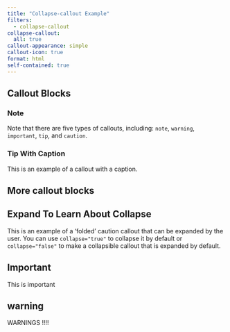 ```yaml
---
title: "Collapse-callout Example"
filters:
  - collapse-callout
collapse-callout:
  all: true
callout-appearance: simple
callout-icon: true
format: html
self-contained: true
---
```


## Callout Blocks

:::{.callout-note}
### Note

Note that there are five types of callouts, including:
`note`, `warning`, `important`, `tip`, and `caution`.
:::

:::{.callout-tip}
### Tip With Caption

This is an example of a callout with a caption.
:::

## More callout blocks

:::{.callout-caution}
## Expand To Learn About Collapse

This is an example of a 'folded' caution callout that can be expanded by the user. You can use `collapse="true"` to collapse it by default or `collapse="false"` to make a collapsible callout that is expanded by default.
:::

:::{.callout-important}
## Important

This is important
:::


:::{.callout-warning icon='false'}
## warning

WARNINGS !!!!
:::